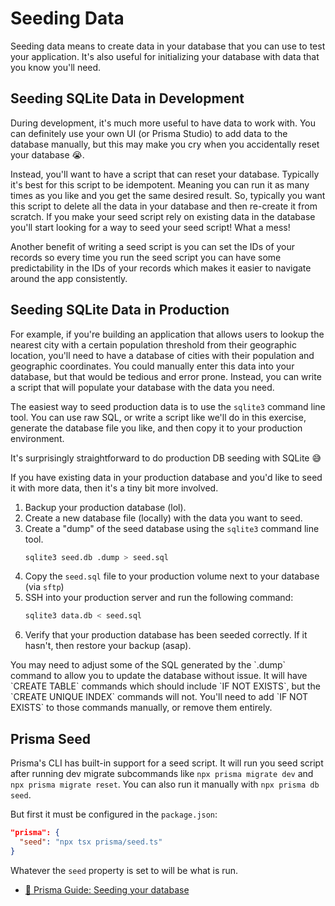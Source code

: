 # Seeding Data

<EpicVideo url="https://www.epicweb.dev/workshops/data-modeling-deep-dive/seeding-data/intro-to-seeding-data" />

Seeding data means to create data in your database that you can use to test your
application. It's also useful for initializing your database with data that you
know you'll need.

## Seeding SQLite Data in Development

During development, it's much more useful to have data to work with. You can
definitely use your own UI (or Prisma Studio) to add data to the database
manually, but this may make you cry when you accidentally reset your database
😭.

Instead, you'll want to have a script that can reset your database. Typically
it's best for this script to be idempotent. Meaning you can run it as many times
as you like and you get the same desired result. So, typically you want this
script to delete all the data in your database and then re-create it from
scratch. If you make your seed script rely on existing data in the database
you'll start looking for a way to seed your seed script! What a mess!

Another benefit of writing a seed script is you can set the IDs of your records
so every time you run the seed script you can have some predictability in the
IDs of your records which makes it easier to navigate around the app
consistently.

## Seeding SQLite Data in Production

For example, if you're building an application that allows users to lookup the
nearest city with a certain population threshold from their geographic location,
you'll need to have a database of cities with their population and geographic
coordinates. You could manually enter this data into your database, but that
would be tedious and error prone. Instead, you can write a script that will
populate your database with the data you need.

The easiest way to seed production data is to use the `sqlite3` command line
tool. You can use raw SQL, or write a script like we'll do in this exercise,
generate the database file you like, and then copy it to your production
environment.

It's surprisingly straightforward to do production DB seeding with SQLite 😅

If you have existing data in your production database and you'd like to seed it
with more data, then it's a tiny bit more involved.

1. Backup your production database (lol).
1. Create a new database file (locally) with the data you want to seed.
1. Create a "dump" of the seed database using the `sqlite3` command line tool.
   ```sh nonumber
   sqlite3 seed.db .dump > seed.sql
   ```
1. Copy the `seed.sql` file to your production volume next to your database
   (via `sftp`)
1. SSH into your production server and run the following command:
   ```sh nonumber
   sqlite3 data.db < seed.sql
   ```
1. Verify that your production database has been seeded correctly. If it hasn't,
   then restore your backup (asap).

<callout-warning>
	You may need to adjust some of the SQL generated by the `.dump` command to
	allow you to update the database without issue. It will have `CREATE TABLE`
	commands which should include `IF NOT EXISTS`, but the `CREATE UNIQUE INDEX`
	commands will not. You'll need to add `IF NOT EXISTS` to those commands
	manually, or remove them entirely.
</callout-warning>

## Prisma Seed

Prisma's CLI has built-in support for a seed script. It will run you seed script
after running dev migrate subcommands like `npx prisma migrate dev` and
`npx prisma migrate reset`. You can also run it manually with
`npx prisma db seed`.

But first it must be configured in the `package.json`:

```json
"prisma": {
  "seed": "npx tsx prisma/seed.ts"
}
```

Whatever the `seed` property is set to will be what is run.

- [📜 Prisma Guide: Seeding your database](https://www.prisma.io/docs/guides/migrate/seed-database)
